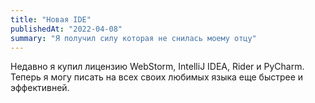 ```yaml
---
title: "Новая IDE"
publishedAt: "2022-04-08"
summary: "Я получил силу которая не снилась моему отцу"
---
```


Недавно я купил лицензию WebStorm, IntelliJ IDEA, Rider и PyCharm.  
Теперь я могу писать на всех своих любимых языка еще быстрее и эффективней.
